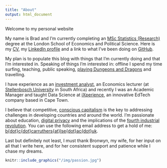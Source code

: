 ```yaml
---
title: "About"
output: html_document
---
```


Welcome to my personal website

My name is Brad and I'm currently completing an <a href="http://www.lse.ac.uk/study-at-lse/Graduate/Degree-programmes-2019/MSc-Statistics-Research" target="_blank">MSc Statistics (Research)</a> degree at the London School of Economics and Political Science. Here is my <a href="/img/bcarruthers-cv-21-09-2019.pdf" target="_blank">CV</a>, my <a href="https://www.linkedin.com/in/brad-carruthers-7b737190/" target="_blank">LinkedIn profile</a> and a link to what I've been doing on <a href="https://github.com/BCallumCarr" target="_blank">GitHub</a>.

My plan is to populate this blog with things that I'm currently doing and that I'm interested in. Speaking of things I'm interested in: offline I spend my time surfing, teaching, public speaking, <a href="http://dnd.wizards.com" target="blank_">playing Dungeons and Dragons</a> and travelling. 

I have experience as an <a href="http://www.securewealth.co.za" target="_blank">investment analyst</a>, an Economics lecturer (at <a href="http://www.sun.ac.za/english" target="_blank">Stellenbosch University</a> in South Africa) and recently I was an Academic Manager and taught Data Science at <a href="http://ixperience.co.za" target="_blank">iXperience</a>, an innovative EdTech company based in Cape Town.

I believe that competitive, <a href="https://www.investopedia.com/terms/c/conscious-capitalism.asp" target="_blank">conscious capitalism</a> is the key to addressing challenges in developing countries and around the world. I'm passionate about education, <a href="https://www.privacytools.io/classic/" target="_blank">digital privacy</a> and the implications of the <a href="https://www.weforum.org/agenda/2016/01/the-fourth-industrial-revolution-what-it-means-and-how-to-respond" target="_blank">fourth industrial revolution</a>. You can use the following email address to get a hold of me: [b{dot}c{dot}carruthers{at}lse{dot}ac{dot}uk](mailto:b.c.carruthers@lse.ac.uk). 

Last but definitely not least, I must thank Bronwyn, my wife, for her input on all that I write here, and for her consistent support and patience while I chase my dreams.

```r
knitr::include_graphics("/img/passion.jpg")
```